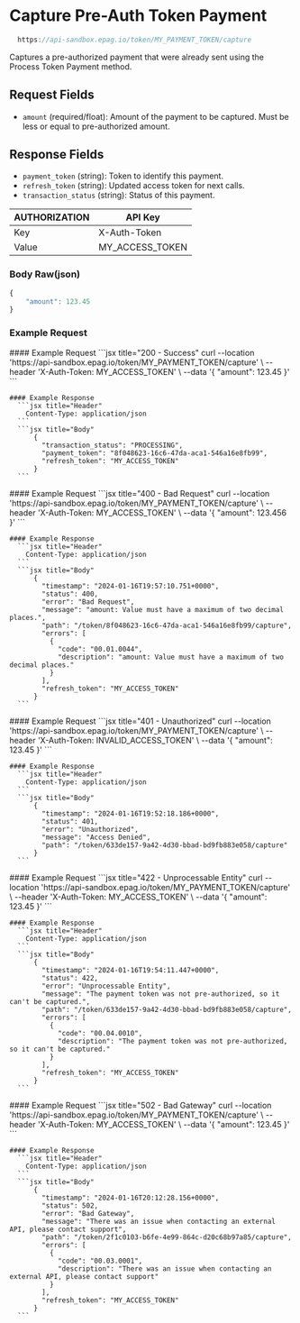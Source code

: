 
# Capture Pre-Auth Token Payment

```jsx
  https://api-sandbox.epag.io/token/MY_PAYMENT_TOKEN/capture
```

Captures a pre-authorized payment that were already sent using the Process Token Payment method.

## Request Fields

- `amount` (required/float): Amount of the payment to be captured. Must be less or equal to pre-authorized amount.

## Response Fields

- `payment_token` (string): Token to identify this payment.
- `refresh_token` (string): Updated access token for next calls.
- `transaction_status` (string): Status of this payment.

| AUTHORIZATION | API Key         | 
| ------------- | --------------- |
| Key           | X-Auth-Token    |
| Value         | MY_ACCESS_TOKEN |

### Body Raw(json)

```jsx title="json"
{
    "amount": 123.45
}
```

### Example Request

<Tabs>
  <TabItem value="success" label="200 - Success">
    #### Example Request
      ```jsx title="200 - Success"
          curl --location 'https://api-sandbox.epag.io/token/MY_PAYMENT_TOKEN/capture' \
          --header 'X-Auth-Token: MY_ACCESS_TOKEN' \
          --data '{
              "amount": 123.45
          }'
      ```

    #### Example Response
      ```jsx title="Header"
        Content-Type: application/json
      ```  
      ```jsx title="Body"
          {
            "transaction_status": "PROCESSING",
            "payment_token": "8f048623-16c6-47da-aca1-546a16e8fb99",
            "refresh_token": "MY_ACCESS_TOKEN"
          }
      ```
  </TabItem>
  <TabItem value="bad-request" label="400 - Bad Request">
    #### Example Request
      ```jsx title="400 - Bad Request"
          curl --location 'https://api-sandbox.epag.io/token/MY_PAYMENT_TOKEN/capture' \
          --header 'X-Auth-Token: MY_ACCESS_TOKEN' \
          --data '{
              "amount": 123.456
          }'
      ```

    #### Example Response
      ```jsx title="Header"
        Content-Type: application/json
      ```  
      ```jsx title="Body"
          {
            "timestamp": "2024-01-16T19:57:10.751+0000",
            "status": 400,
            "error": "Bad Request",
            "message": "amount: Value must have a maximum of two decimal places.",
            "path": "/token/8f048623-16c6-47da-aca1-546a16e8fb99/capture",
            "errors": [
              {
                "code": "00.01.0044",
                "description": "amount: Value must have a maximum of two decimal places."
              }
            ],
            "refresh_token": "MY_ACCESS_TOKEN"
          }
      ```
  </TabItem>
  <TabItem value="unauthorized" label="401 - Unauthorized">
    #### Example Request
      ```jsx title="401 - Unauthorized"
          curl --location 'https://api-sandbox.epag.io/token/MY_PAYMENT_TOKEN/capture' \
          --header 'X-Auth-Token: INVALID_ACCESS_TOKEN' \
          --data '{
              "amount": 123.45
          }'
      ```

    #### Example Response
      ```jsx title="Header"
        Content-Type: application/json
      ```  
      ```jsx title="Body"
          {
            "timestamp": "2024-01-16T19:52:18.186+0000",
            "status": 401,
            "error": "Unauthorized",
            "message": "Access Denied",
            "path": "/token/633de157-9a42-4d30-bbad-bd9fb883e058/capture"
          }
      ```
  </TabItem>
  <TabItem value="unprocessable-entity" label="422 - Unprocessable Entity">
    #### Example Request
      ```jsx title="422 - Unprocessable Entity"
          curl --location 'https://api-sandbox.epag.io/token/MY_PAYMENT_TOKEN/capture' \
          --header 'X-Auth-Token: MY_ACCESS_TOKEN' \
          --data '{
              "amount": 123.45
          }'
      ```

    #### Example Response
      ```jsx title="Header"
        Content-Type: application/json
      ```  
      ```jsx title="Body"
          {
            "timestamp": "2024-01-16T19:54:11.447+0000",
            "status": 422,
            "error": "Unprocessable Entity",
            "message": "The payment token was not pre-authorized, so it can't be captured.",
            "path": "/token/633de157-9a42-4d30-bbad-bd9fb883e058/capture",
            "errors": [
              {
                "code": "00.04.0010",
                "description": "The payment token was not pre-authorized, so it can't be captured."
              }
            ],
            "refresh_token": "MY_ACCESS_TOKEN"
          }
      ```
  </TabItem>
  <TabItem value="bad-gateway" label="502 - Bad Gateway">
    #### Example Request
      ```jsx title="502 - Bad Gateway"
          curl --location 'https://api-sandbox.epag.io/token/MY_PAYMENT_TOKEN/capture' \
          --header 'X-Auth-Token: MY_ACCESS_TOKEN' \
          --data '{
              "amount": 123.45
          }'
      ```

    #### Example Response
      ```jsx title="Header"
        Content-Type: application/json
      ```  
      ```jsx title="Body"
          {
            "timestamp": "2024-01-16T20:12:28.156+0000",
            "status": 502,
            "error": "Bad Gateway",
            "message": "There was an issue when contacting an external API, please contact support",
            "path": "/token/2f1c0103-b6fe-4e99-864c-d20c68b97a85/capture",
            "errors": [
              {
                "code": "00.03.0001",
                "description": "There was an issue when contacting an external API, please contact support"
              }
            ],
            "refresh_token": "MY_ACCESS_TOKEN"
          }
      ```
  </TabItem>
</Tabs>

